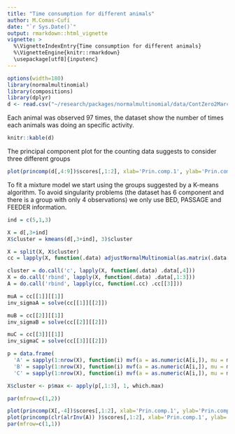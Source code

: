 ```yaml
---
title: "Time consumption for different animals"
author: M.Comas-Cufí
date: "`r Sys.Date()`"
output: rmarkdown::html_vignette
vignette: >
  %\VignetteIndexEntry{Time consumption for different animals}
  %\VignetteEngine{knitr::rmarkdown}
  \usepackage[utf8]{inputenc}
---
```


```r
options(width=180)
library(normalmultinomial)
library(compositions)
library(dplyr)
d <- read.csv("~/research/packages/normalmultinomial/data/ContZero2Marc.csv", stringsAsFactors=FALSE)
```

Each animal was observed 97 times, the dataset show the number of times each animals was doing an specific activity.


```r
knitr::kable(d)
```

The principal component plot for the counting data suggests to consider three different groups

```r
plot(princomp(d[,4:9])$scores[,1:2], xlab='Prin.comp.1', ylab='Prin.comp.2', col=as.factor(d$Treatment))
```

To fit a mixture model we start using the groups suggested by a K-means algorithm. To avoid singularity problems (the dataset has 6 component and there is a group with only 4 observations) we only use BED, PASSAGE and FEEDER information.


```r
ind = c(5,1,3)

X = d[,3+ind]
X$cluster = kmeans(d[,3+ind], 3)$cluster
```


```r
X = split(X, X$cluster)
cc = lapply(X, function(.data) adjustNormalMultinomial(as.matrix(.data[,-4]))[1:3])

cluster = do.call('c', lapply(X, function(.data) .data[,4]))
X = do.call('rbind', lapply(X, function(.data) .data[,1:3]))
A = do.call('rbind', lapply(cc, function(.cc) .cc[[3]]))

muA = cc[[1]][[1]]
inv_sigmaA = solve(cc[[1]][[2]])

muB = cc[[2]][[1]]
inv_sigmaB = solve(cc[[2]][[2]])

muC = cc[[3]][[1]]
inv_sigmaC = solve(cc[[3]][[2]])

p = data.frame(
  'A' = sapply(1:nrow(X), function(i) mvf(a = as.numeric(A[i,]), mu = muA, inv_sigma = inv_sigmaA, x = as.numeric(X[i,]))),
  'B' = sapply(1:nrow(X), function(i) mvf(a = as.numeric(A[i,]), mu = muB, inv_sigma = inv_sigmaB, x = as.numeric(X[i,]))),
  'C' = sapply(1:nrow(X), function(i) mvf(a = as.numeric(A[i,]), mu = muC, inv_sigma = inv_sigmaC, x = as.numeric(X[i,]))))

X$cluster <- p$max <- apply(p[,1:3], 1, which.max)

par(mfrow=c(1,2))

plot(princomp(X[,-4])$scores[,1:2], xlab='Prin.comp.1', ylab='Prin.comp.2', col=X[,4], main="Counting data")
plot(princomp(clr(alrInv(A)) )$scores[,1:2], xlab='Prin.comp.1', ylab='Prin.comp.2', col=X$cluster, main="Clr components")
par(mfrow=c(1,1))
```

